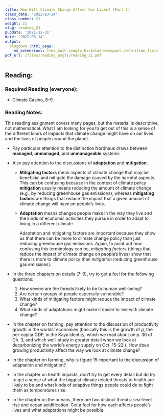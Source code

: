 ```yaml
---
title: How Will Climate Change Affect Our Lives? (Part 1)
class_date: '2022-03-14'
class_number: 21
weight: 21
slug: reading_21
pubdate: '2021-12-31'
date: '2022-03-14'
output:
  blogdown::html_page:
    md_extensions: +tex_math_single_backslash+compact_definition_lists
pdf_url: /files/reading_asgts/reading_21.pdf
---
```

## Reading:

### Required Reading (everyone):

* Climate Casino, 6--9.

### Reading Notes:

This reading assignment covers many pages, but the material is descriptive, not mathematical.
What I am looking for you to get out of this is a sense of the different kinds of impacts that climate change might have on our lives and the lives of people around the planet.

* Pay particular attention to the distinction Nordhaus draws between **managed**, **unmanaged**, and **unmanageable** systems.
* Also pay attention to the discussions of **adaptation** and **mitigation**.

    * **Mitigating factors** mean aspects of climate change that may be 
      beneficial and mitigate the damage caused by the harmful aspects. 
      This can be confusing because in the context of climate policy 
      **mitigation** usually means reducing the amount of climate change 
      (e.g., by reducing greenhouse gas emissions), whereas **mitigating factors** 
      are things that reduce the impact that a given amount of climate change 
      will have on people's lives.
      
    * **Adaptation** means changes people make in the way they live and the 
      kinds of economic activities they pursue in order to adapt to living in a 
      different climate.

      Adaptation and mitigating factors are important because they show us that 
      there can be more to climate change policy than just reducing greenhouse 
      gas emissions.
      Again, to point out how confusing this terminology can be, 
      _mitigating factors_ (things that reduce the impact of climate change on 
      people's lives) show that there is more to climate policy than 
      _mitigation_ (reducing greenhouse gas emissions).

* In the three chapters on details (7--9), try to get a feel for the following questions:

    1. How severe are the threats likely to be to human well-being?
    1. Are certain groups of people especially vulnerable?
    1. What kinds of mitigating factors might reduce the impact of climate change?
    1. What kinds of adaptations might make it easier to live with climate change?

* In the chapter on farming, pay attention to the discussion of productivity growth in the worlds' economies (basically this is the growth of $g$, the per-capita GDP, in the Kaya identity, which we read about on p. 30 of Ch. 3, and which we'll study in greater detail when we look at decarbonizing the world's energy supply on Oct. 15--22.). How does growing productivity affect the way we look at climate change?
* In the chapter on farming, why is figure 15 important to the discussion of adaptation and mitigation?
* In the chapter on health impacts, don't try to get every detail but do try to get a sense of what the biggest climate related threats to health are likely to be and what kinds of adaptive things people could do to fight them as temperatures rise.
* In the chapter on the oceans, there are two distinct threats: sea-level rise and ocean acidification. Get a feel for how each affects people's lives and what adaptations might be possible.
